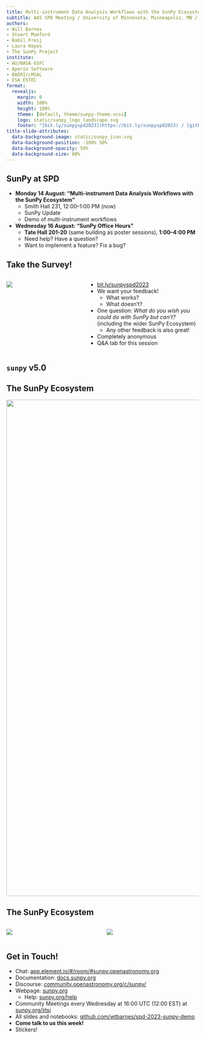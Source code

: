 ```yaml
---
title: Multi-instrument Data Analysis Workflows with the SunPy Ecosystem
subtitle: AAS SPD Meeting / University of Minnesota, Minneapolis, MN / 14 August 2023
authors:
- Will Barnes
- Stuart Mumford
- Nabil Freij
- Laura Hayes
- The SunPy Project
institute:
- AU/NASA GSFC
- Aperio Software
- BAERI/LMSAL
- ESA ESTEC
format:
  revealjs:
    margin: 0
    width: 100%
    height: 100%
    theme: [default, theme/sunpy-theme.scss]
    logo: static/sunpy_logo_landscape.svg
    footer: "[bit.ly/sunpyspd2023](https://bit.ly/sunpyspd2023) / [github.com/wtbarnes/spd-2023-sunpy-demo](https://github.com/wtbarnes/spd-2023-sunpy-demo)"
title-slide-attributes:
  data-background-image: static/sunpy_icon.svg
  data-background-position: -100% 50%
  data-background-opacity: 50%
  data-background-size: 80%
---
```


## SunPy at SPD 

- **Monday 14 August: "Multi-instrument Data Analysis Workflows with the SunPy Ecosystem"**
  - Smith Hall 231, 12:00--1:00 PM (now)
  - SunPy Update
  - Demo of multi-instrument workflows
- **Wednesday 16 August: "SunPy Office Hours"**
  - **Tate Hall 201-20** (same building as poster sessions), **1:00--4:00 PM**
  - Need help? Have a question?
  - Want to implement a feature? Fix a bug?

## Take the Survey!

:::{.columns}
:::{.column width="40%"}
![](static/sunpyspd2023.svg)
:::
:::{.column width="60%"}
- [bit.ly/sunpyspd2023](https://bit.ly/sunpyspd2023)
- We want your feedback!
    - What works?
    - What doesn't?
- One question: *What do you wish you could do with SunPy but can't?* (including the wider SunPy Ecosystem)
  - Any other feedback is also great!
- Completely anonymous
- Q&A tab for this session
:::
:::

## `sunpy` v5.0 {background-image="static/sunpy-docs-page.png" background-size="65%"}

## The SunPy Ecosystem

::: {layout="[[1], [-1], [-1]]"}
![](static/sunpy_ecosystem.svg){fig-align="center" width=1300}
:::

## The SunPy Ecosystem

:::{.columns}
:::{.column width="50%"}
![](static/sunpy-paper-pg1.png)
:::
:::{.column width="50%"}
![](static/sunpy-paper-pg2.png)
:::
:::

## Get in Touch!

- Chat: [app.element.io/#/room/#sunpy:openastronomy.org](https://app.element.io/#/room/#sunpy:openastronomy.org)
- Documentation: [docs.sunpy.org](https://docs.sunpy.org/)
- Discourse: [community.openastronomy.org/c/sunpy/](https://community.openastronomy.org/c/sunpy/)
- Webpage: [sunpy.org](https://sunpy.org)
  - Help: [sunpy.org/help](https://sunpy.org/help)
- Community Meetings every Wednesday at 16:00 UTC (12:00 EST) at [sunpy.org/jitsi](https://sunpy.org/jitsi)
- All slides and notebooks: [github.com/wtbarnes/spd-2023-sunpy-demo](https://github.com/wtbarnes/spd-2023-sunpy-demo)
- __Come talk to us this week!__
- Stickers!